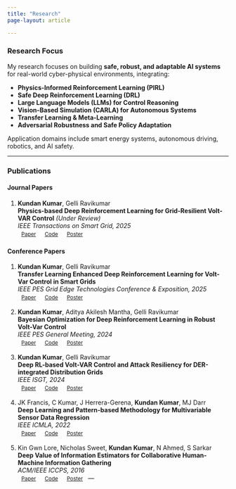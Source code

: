 ```yaml
---
title: "Research"
page-layout: article

---
```

<!--
listing:
  - id: projects
    max-description-length: 80
    image-height: 290px
    fields: [image, title, description]
    contents: 
      - ggehr
      - qtwAcademic
    type: grid
    grid-item-border: false
    sort-ui: false
    filter-ui: false
---
-->

### Research Focus

<!-- My research focuses on building **safe, robust, and adaptable AI systems** for real-world cyber-physical environments, integrating:

- **Physics-Informed Reinforcement Learning (PIRL)**
- **Safe Deep Reinforcement Learning (DRL)**
- **Large Language Models (LLMs) for Control Reasoning**
- **Vision-Based Simulation (CARLA) for Autonomous Systems**
- **Transfer Learning & Meta-Learning** for adaptive policy generalization
- **Adversarial Robustness** and Safe Policy Adaptation

Application domains include:

- Smart Energy Systems (Volt-VAR Control, Smart Grids)
- Autonomous Driving and Robotics
- AI Safety and Trustworthy Autonomous Decision-Making

Key research goals:

- Embedding domain knowledge and physical constraints into learning
- Ensuring safety, interpretability, and policy robustness
- Enhancing contextual awareness via LLMs for autonomous agents
- Bridging simulation-to-real transfer via transfer learning pipelines
-->

My research focuses on building **safe, robust, and adaptable AI systems** for real-world cyber-physical environments, integrating:

- **Physics-Informed Reinforcement Learning (PIRL)**
- **Safe Deep Reinforcement Learning (DRL)**
- **Large Language Models (LLMs) for Control Reasoning**
- **Vision-Based Simulation (CARLA) for Autonomous Systems**
- **Transfer Learning & Meta-Learning**
- **Adversarial Robustness and Safe Policy Adaptation**

Application domains include smart energy systems, autonomous driving, robotics, and AI safety.

---

### Publications

#### Journal Papers

1. **Kundan Kumar**, Gelli Ravikumar  
**Physics-based Deep Reinforcement Learning for Grid-Resilient Volt-VAR Control** *(Under Review)*  
*IEEE Transactions on Smart Grid, 2025*  
<span style="display:inline-flex; gap:4px;">
<a class="btn btn-primary" style="font-size: 0.75rem; padding: 3px 8px;" href="https://arxiv.org/abs/2202.13541">Paper</a>
<a class="btn btn-success" style="font-size: 0.75rem; padding: 3px 8px;" href="#">Code</a>
<a class="btn btn-info" style="font-size: 0.75rem; padding: 3px 8px;" href="#">Poster</a>
</span>

#### Conference Papers

1. **Kundan Kumar**, Gelli Ravikumar  
**Transfer Learning Enhanced Deep Reinforcement Learning for Volt-Var Control in Smart Grids**  
*IEEE PES Grid Edge Technologies Conference & Exposition, 2025*  
<span style="display:inline-flex; gap:4px;">
<a class="btn btn-primary" style="font-size: 0.75rem; padding: 3px 8px;" href="https://arxiv.org/abs/2202.13541">Paper</a>
<a class="btn btn-success" style="font-size: 0.75rem; padding: 3px 8px;" href="#">Code</a>
<a class="btn btn-info" style="font-size: 0.75rem; padding: 3px 8px;" href="#">Poster</a>
</span>

2. **Kundan Kumar**, Aditya Akilesh Mantha, Gelli Ravikumar  
**Bayesian Optimization for Deep Reinforcement Learning in Robust Volt-Var Control**  
*IEEE PES General Meeting, 2024*  
<span style="display:inline-flex; gap:4px;">
<a class="btn btn-primary" style="font-size: 0.75rem; padding: 3px 8px;" href="https://arxiv.org/abs/2202.13541">Paper</a>
<a class="btn btn-success" style="font-size: 0.75rem; padding: 3px 8px;" href="#">Code</a>
<a class="btn btn-info" style="font-size: 0.75rem; padding: 3px 8px;" href="#">Poster</a>
</span>

3. **Kundan Kumar**, Gelli Ravikumar  
**Deep RL-based Volt-VAR Control and Attack Resiliency for DER-integrated Distribution Grids**  
*IEEE ISGT, 2024*  
<span style="display:inline-flex; gap:4px;">
<a class="btn btn-primary" style="font-size: 0.75rem; padding: 3px 8px;" href="https://ieeexplore.ieee.org/document/10454163">Paper</a>
<a class="btn btn-success" style="font-size: 0.75rem; padding: 3px 8px;" href="#">Code</a>
<a class="btn btn-info" style="font-size: 0.75rem; padding: 3px 8px;" href="#">Poster</a>
</span>

4. JK Francis, C Kumar, J Herrera-Gerena, **Kundan Kumar**, MJ Darr  
**Deep Learning and Pattern-based Methodology for Multivariable Sensor Data Regression**  
*IEEE ICMLA, 2022*  
<span style="display:inline-flex; gap:4px;">
<a class="btn btn-primary" style="font-size: 0.75rem; padding: 3px 8px;" href="https://ieeexplore.ieee.org/document/10069730">Paper</a>
<a class="btn btn-success" style="font-size: 0.75rem; padding: 3px 8px;" href="#">Code</a>
<a class="btn btn-info" style="font-size: 0.75rem; padding: 3px 8px;" href="#">Poster</a>
</span>

5. Kin Gwn Lore, Nicholas Sweet, **Kundan Kumar**, N Ahmed, S Sarkar  
**Deep Value of Information Estimators for Collaborative Human-Machine Information Gathering**  
*ACM/IEEE ICCPS, 2016*  
<span style="display:inline-flex; gap:4px;">
<a class="btn btn-primary" style="font-size: 0.75rem; padding: 3px 8px;" href="https://arxiv.org/abs/1512.07592">Paper</a>
<a class="btn btn-success" style="font-size: 0.75rem; padding: 3px 8px;" href="#">Code</a>
<a class="btn btn-info" style="font-size: 0.75rem; padding: 3px 8px;" href="#">Poster</a>
</span>
---

<!--
## 🏅 Awards & Recognition {#awards}

- IEEE PES-GM 2024 Travel Grant Recipient  
- Research Excellence Award – Iowa State University  
- Best Poster Award – Grid Edge Technologies 2025  
- NREL Outstanding Internship Recognition  
-->
